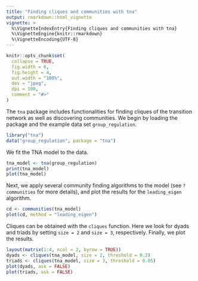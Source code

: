 ```yaml
---
title: "Finding cliques and communities with tna"
output: rmarkdown::html_vignette
vignette: >
  %\VignetteIndexEntry{Finding cliques and communities with tna}
  %\VignetteEngine{knitr::rmarkdown}
  %\VignetteEncoding{UTF-8}
---
```


```r
knitr::opts_chunk$set(
  collapse = TRUE,
  fig.width = 6,
  fig.height = 4,
  out.width = "100%",
  dev = "jpeg",
  dpi = 100,
  comment = "#>"
)
```

The `tna` package includes functionalities for finding cliques of the transition network as well as discovering communities.
We begin by loading the package and the example data set `group_regulation`.
```r
library("tna")
data("group_regulation", package = "tna")
```

We fit the TNA model to the data.
```r
tna_model <- tna(group_regulation)
print(tna_model)
plot(tna_model)
```

Next, we apply several community finding algorithms to the model (see `?communities` for more details), and plot the results for the `leading_eigen` algorithm.
```r
cd <- communities(tna_model)
plot(cd, method = "leading_eigen")
```

Cliques can be obtained with the `cliques` function. Here we look for dyads and triads by setting `size = 2` and `size = 3`, respectively.
Finally, we plot the results.
```r
layout(matrix(1:4, ncol = 2, byrow = TRUE))
dyads <- cliques(tna_model, size = 2, threshold = 0.2)
triads <- cliques(tna_model, size = 3, threshold = 0.05)
plot(dyads, ask = FALSE)
plot(triads, ask = FALSE)
```

